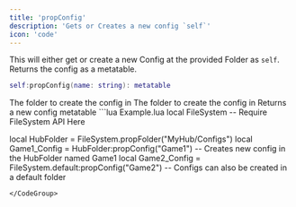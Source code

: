 ```yaml
---
title: 'propConfig'
description: 'Gets or Creates a new config `self`'
icon: 'code'
---
```

This will either get or create a new Config at the provided Folder as `self`. Returns the config as a metatable.
```lua
self:propConfig(name: string): metatable
```
<ParamField path="self" type="metatable" required>
  The folder to create the config in
</ParamField>
<ParamField path="name" type="string" required>
  The folder to create the config in
</ParamField>
<ResponseField name="returns" type="metatable" required>
  Returns a new config metatable
</ResponseField>
<CodeGroup>
```lua Example.lua
local FileSystem -- Require FileSystem API Here

local HubFolder = FileSystem.propFolder("MyHub/Configs")
local Game1_Config = HubFolder:propConfig("Game1")
-- Creates new config in the HubFolder named Game1
local Game2_Config = FileSystem.default:propConfig("Game2")
-- Configs can also be created in a default folder
```
</CodeGroup>